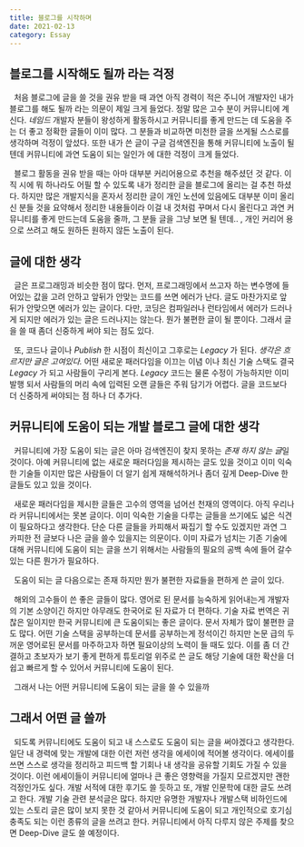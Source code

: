 ```yaml
---
title: 블로그를 시작하며
date: 2021-02-13
category: Essay
---
```


## 블로그를 시작해도 될까 라는 걱정

&nbsp; 처음 블로그에 글을 쓸 것을 권유 받을 때 과연 아직 경력이 적은 주니어 개발자인 내가 블로그를 해도 될까 라는 의문이 제일 크게 들었다. 정말 많은 고수 분이 커뮤니티에 계신다. _네임드_ 개발자 분들이 왕성하게 활동하시고 커뮤니티를 좋게 만드는 데 도움을 주는 더 좋고 정확한 글들이 이미 많다. 그 분들과 비교하면 미천한 글을 쓰게될 스스로를 생각하며 걱정이 앞섰다. 또한 내가 쓴 글이 구글 검색엔진을 통해 커뮤니티에 노출이 될 텐데 커뮤니티에 과연 도움이 되는 일인가 에 대한 걱정이 크게 들었다.

&nbsp; 블로그 활동을 권유 받을 때는 아마 대부분 커리어용으로 추천을 해주셨던 것 같다. 이직 시에 뭐 하나라도 어필 할 수 있도록 내가 정리한 글을 블로그에 올리는 걸 추천 하셨다. 하지만 많은 개발지식을 혼자서 정리한 글이 개인 노션에 있음에도 대부분 이미 올리신 분들 것을 요약해서 정리한 내용들이라 이걸 내 것처럼 꾸며서 다시 올린다고 과연 커뮤니티를 좋게 만드는데 도움을 줄까, 그 분들 글을 그냥 보면 될 텐데.. , 개인 커리어 용으로 쓰려고 해도 원하든 원하지 않든 노출이 된다.

## 글에 대한 생각

&nbsp; 글은 프로그래밍과 비슷한 점이 많다. 먼저, 프로그래밍에서 쓰고자 하는 변수명에 들어있는 값을 고려 안하고 앞뒤가 안맞는 코드를 쓰면 에러가 난다. 글도 마찬가지로 앞 뒤가 안맞으면 에러가 있는 글이다. 다만, 코딩은 컴파일러나 런타임에서 에러가 드러나게 되지만 에러가 있는 글은 드러나지는 않는다. 뭔가 불편한 글이 될 뿐이다. 그래서 글을 쓸 때 좀더 신중하게 써야 되는 점도 있다.

&nbsp; 또, 코드나 글이나 _Publish_ 한 시점이 최신이고 그후로는 _Legacy_ 가 된다. _생각은 흐르지만 글은 고여있다._ 어떤 새로운 패러다임을 이끄는 이념 이나 최신 기술 스택도 결국 _Legacy_ 가 되고 사람들이 구리게 본다. _Legacy_ 코드는 물론 수정이 가능하지만 이미 발행 되서 사람들의 머리 속에 입력된 오랜 글들은 주워 담기가 어렵다. 글을 코드보다 더 신중하게 써야되는 점 하나 더 추가다.

## 커뮤니티에 도움이 되는 개발 블로그 글에 대한 생각

&nbsp; 커뮤니티에 가장 도움이 되는 글은 아마 검색엔진이 찾지 못하는 *존재 하지 않는 글*일 것이다. 아예 커뮤니티에 없는 새로운 패러다임을 제시하는 글도 있을 것이고 이미 익숙한 기술들 이지만 많은 사람들이 더 알기 쉽게 재해석하거나 좀더 깊게 Deep-Dive 한 글들도 있고 있을 것이다.

&nbsp; 새로운 패러다임을 제시한 글들은 고수의 영역을 넘어선 천재의 영역이다. 아직 우리나라 커뮤니티에서는 못본 글이다. 이미 익숙한 기술을 다루는 글들을 쓰기에도 넓은 식견이 필요하다고 생각한다. 단순 다른 글들을 카피해서 짜집기 할 수도 있겠지만 과연 그 카피한 전 글보다 나은 글을 쓸수 있을지는 의문이다. 이미 자료가 넘치는 기존 기술에 대해 커뮤니티에 도움이 되는 글을 쓰기 위해서는 사람들의 필요의 공백 속에 들어 갈수 있는 다른 뭔가가 필요하다.

&nbsp; 도움이 되는 글 다음으로는 존재 하지만 뭔가 불편한 자료들을 편하게 쓴 글이 있다.

&nbsp; 해외의 고수들이 쓴 좋은 글들이 많다. 영어로 된 문서를 능숙하게 읽어내는게 개발자의 기본 소양이긴 하지만 아무래도 한국어로 된 자료가 더 편하다. 기술 자료 번역은 귀찮은 일이지만 한국 커뮤니티에 큰 도움이되는 좋은 글이다. 문서 자체가 많이 불편한 글도 많다. 어떤 기술 스택을 공부하는데 문서를 공부하는게 정석이긴 하지만 논문 급의 두꺼운 영어로된 문서를 마주하고자 하면 필요이상의 노력이 들 때도 있다. 이를 좀 더 간결하고 초보자가 보기 좋게 편하게 튜토리얼 위주로 쓴 글도 해당 기술에 대한 확산을 더 쉽고 빠르게 할 수 있어서 커뮤니티에 도움이 된다.

&nbsp; 그래서 나는 어떤 커뮤니티에 도움이 되는 글을 쓸 수 있을까

## 그래서 어떤 글 쓸까

&nbsp; 되도록 커뮤니티에도 도움이 되고 내 스스로도 도움이 되는 글을 써야겠다고 생각한다. 일단 내 경력에 맞는 개발에 대한 이런 저런 생각을 에세이에 적어볼 생각이다. 에세이를 쓰면 스스로 생각을 정리하고 피드백 할 기회나 내 생각을 공유할 기회도 가질 수 있을 것이다. 이런 에세이들이 커뮤니티에 얼마나 큰 좋은 영향력을 가질지 모르겠지만 괜한 걱정인가도 싶다. 개발 서적에 대한 후기도 쓸 듯하고 또, 개발 인문학에 대한 글도 쓰려고 한다. 개발 기술 관련 분석글은 많다. 하지만 유명한 개발자나 개발스택 비하인드에 있는 스토리 글은 많이 보지 못한 것 같아서 커뮤니티에 도움이 되고 개인적으로 호기심 충족도 되는 이런 종류의 글을 쓰려고 한다. 커뮤니티에서 아직 다루지 않은 주제를 찾으면 Deep-Dive 글도 쓸 예정이다.
